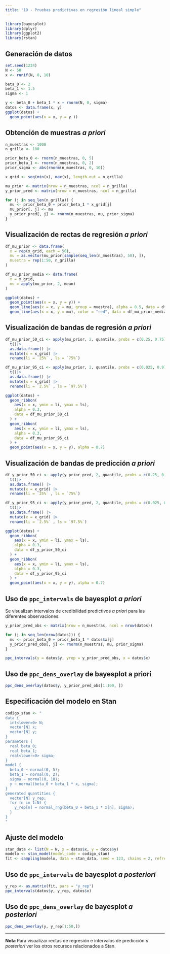```yaml
---
title: "19 - Pruebas predictivas en regresión lineal simple"
---
```


```r
library(bayesplot)
library(dplyr)
library(ggplot2)
library(rstan)
```

## Generación de datos

```r
set.seed(1234)
N <- 50
x <- runif(N, 0, 10)

beta_0 <- 2
beta_1 <- 1.5
sigma <- 1

y <- beta_0 + beta_1 * x + rnorm(N, 0, sigma)
datos <- data.frame(x, y)
ggplot(datos) +
  geom_point(aes(x = x, y = y ))
```

## Obtención de muestras _a priori_

```r
n_muestras <- 1000
n_grilla <- 100

prior_beta_0 <- rnorm(n_muestras, 0, 5)
prior_beta_1 <- rnorm(n_muestras, 0, 2)
prior_sigma <- abs(rnorm(n_muestras, 0, 10))

x_grid <- seq(min(x), max(x), length.out = n_grilla)

mu_prior <- matrix(nrow = n_muestras, ncol = n_grilla)
y_prior_pred <- matrix(nrow = n_muestras, ncol = n_grilla)

for (j in seq_len(n_grilla)) {
  mu <- prior_beta_0 + prior_beta_1 * x_grid[j]
  mu_prior[, j] <- mu
  y_prior_pred[, j] <- rnorm(n_muestras, mu, prior_sigma)
}
```

## Visualización de rectas de regresión _a priori_

```r
df_mu_prior <- data.frame(
  x = rep(x_grid, each = 50),
  mu = as.vector(mu_prior[sample(seq_len(n_muestras), 50), ]),
  muestra = rep(1:50, n_grilla)
)

df_mu_prior_media <- data.frame(
  x = x_grid,
  mu = apply(mu_prior, 2, mean)
)

ggplot(datos) +
  geom_point(aes(x = x, y = y)) +
  geom_line(aes(x = x, y = mu, group = muestra), alpha = 0.5, data = df_mu_prior) +
  geom_line(aes(x = x, y = mu), color = "red", data = df_mu_prior_media)
```

## Visualización de bandas de regresión _a priori_

```r
df_mu_prior_50_ci <- apply(mu_prior, 2, quantile, probs = c(0.25, 0.75)) |>
  t()|>
  as.data.frame() |>
  mutate(x = x_grid) |>
  rename(li = `25%` , ls = `75%`)

df_mu_prior_95_ci <- apply(mu_prior, 2, quantile, probs = c(0.025, 0.975)) |>
  t()|>
  as.data.frame() |>
  mutate(x = x_grid) |>
  rename(li = `2.5%` , ls = `97.5%`)

ggplot(datos) +
  geom_ribbon(
    aes(x = x, ymin = li, ymax = ls),
    alpha = 0.3,
    data = df_mu_prior_50_ci
  ) +
  geom_ribbon(
    aes(x = x, ymin = li, ymax = ls),
    alpha = 0.3,
    data = df_mu_prior_95_ci
  ) +
  geom_point(aes(x = x, y = y), alpha = 0.7)
```

## Visualización de bandas de predicción _a priori_

```r
df_y_prior_50_ci <- apply(y_prior_pred, 2, quantile, probs = c(0.25, 0.75)) |>
  t()|>
  as.data.frame() |>
  mutate(x = x_grid) |>
  rename(li = `25%` , ls = `75%`)

df_y_prior_95_ci <- apply(y_prior_pred, 2, quantile, probs = c(0.025, 0.975)) |>
  t()|>
  as.data.frame() |>
  mutate(x = x_grid) |>
  rename(li = `2.5%` , ls = `97.5%`)

ggplot(datos) +
  geom_ribbon(
    aes(x = x, ymin = li, ymax = ls),
    alpha = 0.3,
    data = df_y_prior_50_ci
  ) +
  geom_ribbon(
    aes(x = x, ymin = li, ymax = ls),
    alpha = 0.3,
    data = df_y_prior_95_ci
  ) +
  geom_point(aes(x = x, y = y), alpha = 0.7)
```


## Uso de `ppc_intervals` de bayesplot _a priori_

Se visualizan intervalos de credibilidad predictivos _a priori_ para las diferentes observaciones.

```r
y_prior_pred_obs <- matrix(nrow = n_muestras, ncol = nrow(datos))

for (j in seq_len(nrow(datos))) {
  mu <- prior_beta_0 + prior_beta_1 * datos$x[j]
  y_prior_pred_obs[, j] <- rnorm(n_muestras, mu, prior_sigma)
}

ppc_intervals(y = datos$y, yrep = y_prior_pred_obs, x = datos$x)
```

## Uso de `ppc_dens_overlay` de bayesplot a priori

```r
ppc_dens_overlay(datos$y, y_prior_pred_obs[1:100, ])
```

## Especificación del modelo en Stan

```r
codigo_stan <- "
data {
  int<lower=0> N;
  vector[N] x;
  vector[N] y;
}
parameters {
  real beta_0;
  real beta_1;
  real<lower=0> sigma;
}
model {
  beta_0 ~ normal(0, 5);
  beta_1 ~ normal(0, 2);
  sigma ~ normal(0, 10);
  y ~ normal(beta_0 + beta_1 * x, sigma);
}
generated quantities {
  vector[N] y_rep;
  for (n in 1:N) {
    y_rep[n] = normal_rng(beta_0 + beta_1 * x[n], sigma);
  }
}
"
```

## Ajuste del modelo

```r
stan_data <- list(N = N, x = datos$x, y = datos$y)
modelo <- stan_model(model_code = codigo_stan)
fit <- sampling(modelo, data = stan_data, seed = 123, chains = 2, refresh = 0)
```

## Uso de `ppc_intervals` de bayesplot _a posteriori_

```r
y_rep <- as.matrix(fit, pars = "y_rep")
ppc_intervals(datos$y, y_rep, datos$x)
```

## Uso de `ppc_dens_overlay` de bayesplot _a posteriori_

```r
ppc_dens_overlay(y, y_rep[1:50,])
```

---

**Nota** Para visualizar rectas de regresión e intervalos de predicción _a posteriori_ ver los
otros recursos relacionados a Stan.
